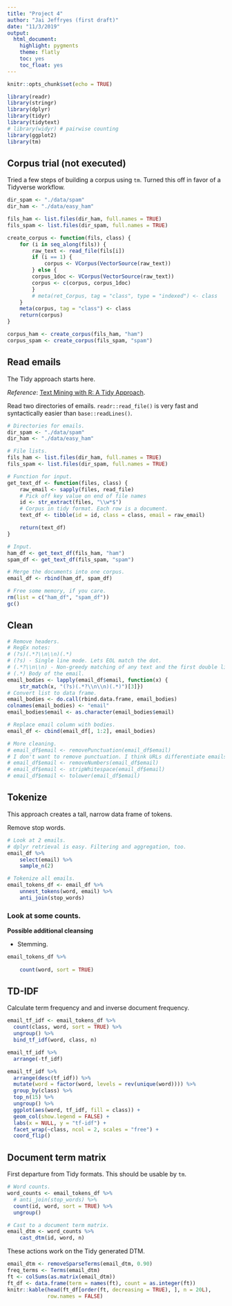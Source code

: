```yaml
---
title: "Project 4"
author: "Jai Jeffryes (first draft)"
date: "11/3/2019"
output:
  html_document:
    highlight: pygments
    theme: flatly
    toc: yes
    toc_float: yes
---
```


```r
knitr::opts_chunk$set(echo = TRUE)
```

```r
library(readr)
library(stringr)
library(dplyr)
library(tidyr)
library(tidytext)
# library(widyr) # pairwise counting
library(ggplot2)
library(tm)
```

## Corpus trial (not executed)
Tried a few steps of building a corpus using `tm`. Turned this off in favor of a Tidyverse workflow.

```r
dir_spam <- "./data/spam"
dir_ham <- "./data/easy_ham"

fils_ham <- list.files(dir_ham, full.names = TRUE)
fils_spam <- list.files(dir_spam, full.names = TRUE)

create_corpus <- function(fils, class) {
	for (i in seq_along(fils)) {
		raw_text <- read_file(fils[i])
		if (i == 1) {
			corpus <- VCorpus(VectorSource(raw_text))
		} else {
		corpus_1doc <- VCorpus(VectorSource(raw_text))
		corpus <- c(corpus, corpus_1doc)
		}
		# meta(ret_Corpus, tag = "class", type = "indexed") <- class
	}
	meta(corpus, tag = "class") <- class
	return(corpus)
}

corpus_ham <- create_corpus(fils_ham, "ham")
corpus_spam <- create_corpus(fils_spam, "spam")
```

## Read emails
The Tidy approach starts here.

*Reference*: [Text Mining with R: A Tidy Approach](https://www.tidytextmining.com).

Read two directories of emails. `readr::read_file()` is very fast and syntactically easier than `base::readLines()`.

```r
# Directories for emails.
dir_spam <- "./data/spam"
dir_ham <- "./data/easy_ham"

# File lists.
fils_ham <- list.files(dir_ham, full.names = TRUE)
fils_spam <- list.files(dir_spam, full.names = TRUE)

# Function for input.
get_text_df <- function(files, class) {
	raw_email <- sapply(files, read_file)
	# Pick off key value on end of file names
	id <- str_extract(files, "\\w*$")
	# Corpus in tidy format. Each row is a document.
	text_df <- tibble(id = id, class = class, email = raw_email)

	return(text_df)
}

# Input.
ham_df <- get_text_df(fils_ham, "ham")
spam_df <- get_text_df(fils_spam, "spam")

# Merge the documents into one corpus.
email_df <- rbind(ham_df, spam_df)

# Free some memory, if you care.
rm(list = c("ham_df", "spam_df"))
gc()
```

## Clean
```r
# Remove headers.
# RegEx notes:
# (?s)(.*?\\n\\n)(.*)
# (?s) - Single line mode. Lets EOL match the dot.
# (.*?\\n\\n) - Non-greedy matching of any text and the first double line break.
# (.*) Body of the email.
email_bodies <- lapply(email_df$email, function(x) {
    str_match(x, "(?s)(.*?\\n\\n)(.*)")[3]})
# Convert list to data frame.
email_bodies <- do.call(rbind.data.frame, email_bodies)
colnames(email_bodies) <- "email"
email_bodies$email <- as.character(email_bodies$email)

# Replace email column with bodies.
email_df <- cbind(email_df[, 1:2], email_bodies)

# More cleaning.
# email_df$email <- removePunctuation(email_df$email)
# I don't want to remove punctuation. I think URLs differentiate emails.
# email_df$email <- removeNumbers(email_df$email)
# email_df$email <- stripWhitespace(email_df$email)
# email_df$email <- tolower(email_df$email)

```

## Tokenize
This approach creates a tall, narrow data frame of tokens.

Remove stop words.

```r
# Look at 2 emails.
# dplyr retrieval is easy. Filtering and aggregation, too.
email_df %>% 
	select(email) %>% 
	sample_n(2)

# Tokenize all emails.
email_tokens_df <- email_df %>% 
	unnest_tokens(word, email) %>% 
	anti_join(stop_words)
```

### Look at some counts.

**Possible additional cleansing**

- Stemming.

```r
email_tokens_df %>% 
    
	count(word, sort = TRUE)
```


## TD-IDF
Calculate term frequency and and inverse document frequency.

```r
email_tf_idf <- email_tokens_df %>% 
  count(class, word, sort = TRUE) %>%
  ungroup() %>%
  bind_tf_idf(word, class, n)

email_tf_idf %>% 
  arrange(-tf_idf)

email_tf_idf %>%
  arrange(desc(tf_idf)) %>%
  mutate(word = factor(word, levels = rev(unique(word)))) %>% 
  group_by(class) %>% 
  top_n(15) %>% 
  ungroup() %>%
  ggplot(aes(word, tf_idf, fill = class)) +
  geom_col(show.legend = FALSE) +
  labs(x = NULL, y = "tf-idf") +
  facet_wrap(~class, ncol = 2, scales = "free") +
  coord_flip()
```

## Document term matrix
First departure from Tidy formats. This should be usable by `tm`.

```r
# Word counts.
word_counts <- email_tokens_df %>%
  # anti_join(stop_words) %>%
  count(id, word, sort = TRUE) %>%
  ungroup()

# Cast to a document term matrix.
email_dtm <- word_counts %>% 
	cast_dtm(id, word, n)
```

These actions work on the Tidy generated DTM.

```r
email_dtm <- removeSparseTerms(email_dtm, 0.90)
freq_terms <- Terms(email_dtm)
ft <- colSums(as.matrix(email_dtm))
ft_df <- data.frame(term = names(ft), count = as.integer(ft))
knitr::kable(head(ft_df[order(ft, decreasing = TRUE), ], n = 20L),
             row.names = FALSE)
```


